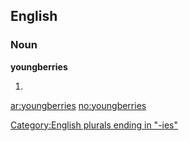 ==English==

===Noun===
'''youngberries'''

# {{plural of|[[youngberry]]}}

[[Category:English plurals ending in "-ies"]]

[[ar:youngberries]]
[[no:youngberries]]